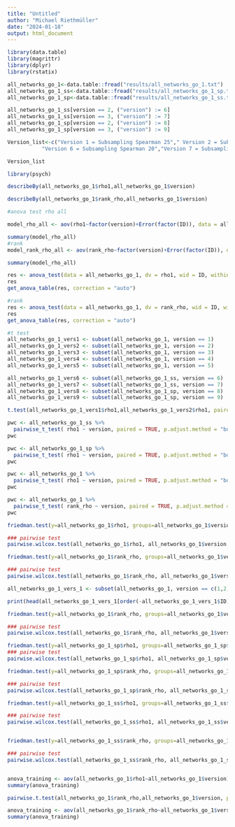 ```yaml
---
title: "Untitled"
author: "Michael Riethmüller"
date: "2024-01-18"
output: html_document
---
```

```r
library(data.table)
library(magrittr)
library(dplyr)
library(rstatix)
```

```r
all_networks_go_1<-data.table::fread("results/all_networks_go_1.txt")
all_networks_go_1_ss<-data.table::fread("results/all_networks_go_1_sp.txt")
all_networks_go_1_sp<-data.table::fread("results/all_networks_go_1_ss.txt")

all_networks_go_1_ss[version == 2, ("version") := 6]
all_networks_go_1_ss[version == 3, ("version") := 7]
all_networks_go_1_sp[version == 2, ("version") := 8]
all_networks_go_1_sp[version == 3, ("version") := 9]

Version_list<-c("Version 1 = Subsampling Spearman 25"," Version 2 = Subsampling Pearson 25","Version 3 = Bootstrap Spearman", "Version 4 = Bootstrap Pearson","Version 5 = wTO",
           "Version 6 = Subsampling Spearman 20","Version 7 = Subsampling Spearman 30","Version 8 = Subsampling Pearson 20","Version 9 = Subsampling Pearson 30")

Version_list
```


```r
library(psych)

describeBy(all_networks_go_1$rho1,all_networks_go_1$version)

describeBy(all_networks_go_1$rank_rho,all_networks_go_1$version)

```

```r
#anova test rho all

model_rho_all <- aov(rho1~factor(version)+Error(factor(ID)), data = all_networks_go_1)

summary(model_rho_all)
#rank
model_rank_rho_all <- aov(rank_rho~factor(version)+Error(factor(ID)), data = all_networks_go_1)

summary(model_rho_all)
```

```r
res <- anova_test(data = all_networks_go_1, dv = rho1, wid = ID, within = version)
res
get_anova_table(res, correction = "auto")

```
```r
#rank
res <- anova_test(data = all_networks_go_1, dv = rank_rho, wid = ID, within = version)
res
get_anova_table(res, correction = "auto")
```

```r
#t test
all_networks_go_1_vers1 <- subset(all_networks_go_1, version == 1)
all_networks_go_1_vers2 <- subset(all_networks_go_1, version == 2)
all_networks_go_1_vers3 <- subset(all_networks_go_1, version == 3)
all_networks_go_1_vers4 <- subset(all_networks_go_1, version == 4)
all_networks_go_1_vers5 <- subset(all_networks_go_1, version == 5)

all_networks_go_1_vers6 <- subset(all_networks_go_1_ss, version == 6)
all_networks_go_1_vers7 <- subset(all_networks_go_1_ss, version == 7)
all_networks_go_1_vers8 <- subset(all_networks_go_1_sp, version == 8)
all_networks_go_1_vers9 <- subset(all_networks_go_1_sp, version == 9)

```
```r
t.test(all_networks_go_1_vers1$rho1,all_networks_go_1_vers2$rho1, paired = TRUE, alternative = "two.sided")
```
```r
pwc <- all_networks_go_1_ss %>%
  pairwise_t_test( rho1 ~ version, paired = TRUE, p.adjust.method = "bonferroni", alternative = "two.sided")
pwc

```
```r
pwc <- all_networks_go_1_sp %>%
  pairwise_t_test( rho1 ~ version, paired = TRUE, p.adjust.method = "bonferroni", alternative = "two.sided")
pwc

```
```r
pwc <- all_networks_go_1 %>%
  pairwise_t_test( rho1 ~ version, paired = TRUE, p.adjust.method = "bonferroni", alternative = "two.sided")
pwc

```

```r
pwc <- all_networks_go_1 %>%
  pairwise_t_test( rank_rho ~ version, paired = TRUE, p.adjust.method = "bonferroni", alternative = "two.sided")
pwc

```
```r
friedman.test(y=all_networks_go_1$rho1, groups=all_networks_go_1$version, blocks=all_networks_go_1$ID)

### pairwise test
pairwise.wilcox.test(all_networks_go_1$rho1, all_networks_go_1$version, p.adj = "bonf")

```

```r
friedman.test(y=all_networks_go_1$rank_rho, groups=all_networks_go_1$version, blocks=all_networks_go_1$ID)

### pairwise test
pairwise.wilcox.test(all_networks_go_1$rank_rho, all_networks_go_1$version, p.adj = "bonf")

```
```r
all_networks_go_1_vers_1 <- subset(all_networks_go_1, version == c(1,2,3,4))

print(head(all_networks_go_1_vers_1[order(-all_networks_go_1_vers_1$ID), ],30))

friedman.test(y=all_networks_go_1$rank_rho, groups=all_networks_go_1$version, blocks=all_networks_go_1$ID)

### pairwise test
pairwise.wilcox.test(all_networks_go_1$rank_rho, all_networks_go_1$version, p.adj = "bonf")

```





```r
friedman.test(y=all_networks_go_1_sp$rho1, groups=all_networks_go_1_sp$version, blocks=all_networks_go_1_sp$ID)
### pairwise test
pairwise.wilcox.test(all_networks_go_1_sp$rho1, all_networks_go_1_sp$version, p.adj = "bonf")
```





```r


friedman.test(y=all_networks_go_1_sp$rank_rho, groups=all_networks_go_1_sp$version, blocks=all_networks_go_1_sp$ID)

### pairwise test
pairwise.wilcox.test(all_networks_go_1_sp$rank_rho, all_networks_go_1_sp$version, p.adj = "bonf")

```


```r
friedman.test(y=all_networks_go_1_ss$rho1, groups=all_networks_go_1_ss$version, blocks=all_networks_go_1_ss$ID)

### pairwise test
pairwise.wilcox.test(all_networks_go_1_ss$rho1, all_networks_go_1_ss$version, p.adj = "bonf")


friedman.test(y=all_networks_go_1_ss$rank_rho, groups=all_networks_go_1_ss$version, blocks=all_networks_go_1_ss$ID)

### pairwise test
pairwise.wilcox.test(all_networks_go_1_ss$rank_rho, all_networks_go_1_ss$version, p.adj = "bonf")

```
```r
```


```r
anova_training <- aov(all_networks_go_1$rho1~all_networks_go_1$version)
summary(anova_training)
```


```r

pairwise.t.test(all_networks_go_1$rank_rho,all_networks_go_1$version, p.adjust="bonferroni")
```


```r
anova_training <- aov(all_networks_go_1$rank_rho~all_networks_go_1$version)
summary(anova_training)
```
